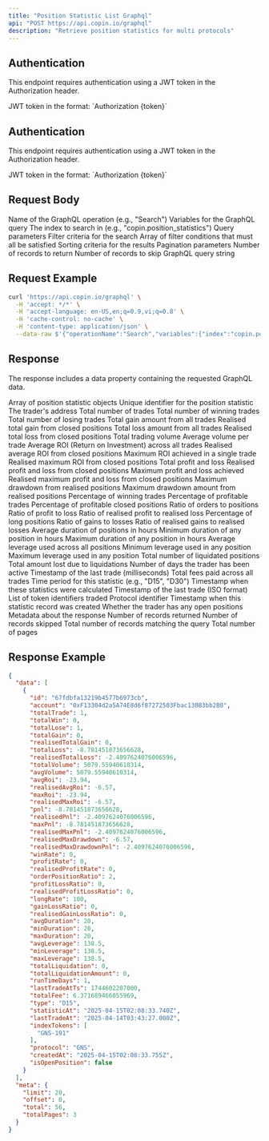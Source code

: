 ```yaml
---
title: "Position Statistic List Graphql"
api: "POST https://api.copin.io/graphql"
description: "Retrieve position statistics for multi protocols"
---
```


## Authentication
This endpoint requires authentication using a JWT token in the Authorization header.

<ParamField header="Authorization" type="string" required>
    JWT token in the format: `Authorization {token}`
</ParamField>

## Authentication
This endpoint requires authentication using a JWT token in the Authorization header.

<ParamField header="Authorization" type="string" required>
    JWT token in the format: `Authorization {token}`
</ParamField>

## Request Body

<ParamField body="operationName" type="string" required>
    Name of the GraphQL operation (e.g., "Search")
</ParamField>

<ParamField body="variables" type="object" required>
    Variables for the GraphQL query
    <Expandable title="properties">
        <ParamField body="index" type="string" required>
            The index to search in (e.g., "copin.position_statistics")
        </ParamField>
        <ParamField body="body" type="object" required>
            Query parameters
            <Expandable title="properties">
                <ParamField body="filter" type="object" required>
                    Filter criteria for the search
                    <Expandable title="properties">
                        <ParamField body="and" type="array" required>
                            Array of filter conditions that must all be satisfied
                        </ParamField>
                    </Expandable>
                </ParamField>
                <ParamField body="sorts" type="array" required>
                    Sorting criteria for the results
                </ParamField>
                <ParamField body="paging" type="object" required>
                    Pagination parameters
                    <Expandable title="properties">
                        <ParamField body="size" type="number" default="12">
                            Number of records to return
                        </ParamField>
                        <ParamField body="from" type="number" default="0">
                            Number of records to skip
                        </ParamField>
                    </Expandable>
                </ParamField>
            </Expandable>
        </ParamField>
    </Expandable>
</ParamField>

<ParamField body="query" type="string" required>
    GraphQL query string
</ParamField>

## Request Example

```bash
curl 'https://api.copin.io/graphql' \
  -H 'accept: */*' \
  -H 'accept-language: en-US,en;q=0.9,vi;q=0.8' \
  -H 'cache-control: no-cache' \
  -H 'content-type: application/json' \
  --data-raw $'{"operationName":"Search","variables":{"index":"copin.position_statistics","body":{"filter":{"and":[{"field":"totalTrade","gte":"2"},{"field":"profitRate","gte":"60"},{"field":"pnl","gte":"100"},{"field":"winRate","gte":"51"},{"field":"runTimeDays","gte":"7"},{"field":"protocol","in":["GMX","JUPITER"]},{"field":"type","match":"D30"}]},"sorts":[{"field":"realisedPnl","direction":"desc"}],"paging":{"size":12,"from":0}}},"query":"query Search($index: String\u0021, $body: SearchPayload\u0021) {\\n  searchPositionStatistic(index: $index, body: $body) {\\n    data {\\n      id\\n      account\\n      protocol\\n      type\\n      maxDuration\\n      minDuration\\n      avgDuration\\n      realisedTotalGain\\n      totalLose\\n      totalLoss\\n      totalWin\\n      totalTrade\\n      totalLiquidation\\n      totalLiquidationAmount\\n      totalFee\\n      avgVolume\\n      totalVolume\\n      gainLossRatio\\n      orderPositionRatio\\n      profitLossRatio\\n      winRate\\n      longRate\\n      profitRate\\n      pnl\\n      unrealisedPnl\\n      avgRoi\\n      maxRoi\\n      maxPnl\\n      avgLeverage\\n      maxLeverage\\n      minLeverage\\n      runTimeDays\\n      indexTokens\\n      lastTradeAt\\n      lastTradeAtTs\\n      statisticAt\\n      createdAt\\n      updatedAt\\n      realisedTotalGain\\n      realisedTotalLoss\\n      realisedPnl\\n      realisedAvgRoi\\n      realisedMaxRoi\\n      realisedMaxPnl\\n      realisedMaxDrawdown\\n      realisedMaxDrawdownPnl\\n      realisedProfitRate\\n      realisedGainLossRatio\\n      realisedProfitLossRatio\\n      totalGain\\n      pairs\\n      __typename\\n    }\\n    meta {\\n      total\\n      limit\\n      offset\\n      totalPages\\n      __typename\\n    }\\n    __typename\\n  }\\n}"}'
```
## Response
The response includes a data property containing the requested GraphQL data.

<ResponseField name="data" type="array">
    Array of position statistic objects
    <Expandable title="properties">
        <ResponseField name="id" type="string">
            Unique identifier for the position statistic
        </ResponseField>
        <ResponseField name="account" type="string">
            The trader's address
        </ResponseField>
        <ResponseField name="totalTrade" type="number">
            Total number of trades
        </ResponseField>
        <ResponseField name="totalWin" type="number">
            Total number of winning trades
        </ResponseField>
        <ResponseField name="totalLose" type="number">
            Total number of losing trades
        </ResponseField>
        <ResponseField name="totalGain" type="number">
            Total gain amount from all trades
        </ResponseField>
        <ResponseField name="realisedTotalGain" type="number">
            Realised total gain from closed positions
        </ResponseField>
        <ResponseField name="totalLoss" type="number">
            Total loss amount from all trades
        </ResponseField>
        <ResponseField name="realisedTotalLoss" type="number">
            Realised total loss from closed positions
        </ResponseField>
        <ResponseField name="totalVolume" type="number">
            Total trading volume
        </ResponseField>
        <ResponseField name="avgVolume" type="number">
            Average volume per trade
        </ResponseField>
        <ResponseField name="avgRoi" type="number">
            Average ROI (Return on Investment) across all trades
        </ResponseField>
        <ResponseField name="realisedAvgRoi" type="number">
            Realised average ROI from closed positions
        </ResponseField>
        <ResponseField name="maxRoi" type="number">
            Maximum ROI achieved in a single trade
        </ResponseField>
        <ResponseField name="realisedMaxRoi" type="number">
            Realised maximum ROI from closed positions
        </ResponseField>
        <ResponseField name="pnl" type="number">
            Total profit and loss
        </ResponseField>
        <ResponseField name="realisedPnl" type="number">
            Realised profit and loss from closed positions
        </ResponseField>
        <ResponseField name="maxPnl" type="number">
            Maximum profit and loss achieved
        </ResponseField>
        <ResponseField name="realisedMaxPnl" type="number">
            Realised maximum profit and loss from closed positions
        </ResponseField>
        <ResponseField name="realisedMaxDrawdown" type="number">
            Maximum drawdown from realised positions
        </ResponseField>
        <ResponseField name="realisedMaxDrawdownPnl" type="number">
            Maximum drawdown amount from realised positions
        </ResponseField>
        <ResponseField name="winRate" type="number">
            Percentage of winning trades
        </ResponseField>
        <ResponseField name="profitRate" type="number">
            Percentage of profitable trades
        </ResponseField>
        <ResponseField name="realisedProfitRate" type="number">
            Percentage of profitable closed positions
        </ResponseField>
        <ResponseField name="orderPositionRatio" type="number">
            Ratio of orders to positions
        </ResponseField>
        <ResponseField name="profitLossRatio" type="number">
            Ratio of profit to loss
        </ResponseField>
        <ResponseField name="realisedProfitLossRatio" type="number">
            Ratio of realised profit to realised loss
        </ResponseField>
        <ResponseField name="longRate" type="number">
            Percentage of long positions
        </ResponseField>
        <ResponseField name="gainLossRatio" type="number">
            Ratio of gains to losses
        </ResponseField>
        <ResponseField name="realisedGainLossRatio" type="number">
            Ratio of realised gains to realised losses
        </ResponseField>
        <ResponseField name="avgDuration" type="number">
            Average duration of positions in hours
        </ResponseField>
        <ResponseField name="minDuration" type="number">
            Minimum duration of any position in hours
        </ResponseField>
        <ResponseField name="maxDuration" type="number">
            Maximum duration of any position in hours
        </ResponseField>
        <ResponseField name="avgLeverage" type="number">
            Average leverage used across all positions
        </ResponseField>
        <ResponseField name="minLeverage" type="number">
            Minimum leverage used in any position
        </ResponseField>
        <ResponseField name="maxLeverage" type="number">
            Maximum leverage used in any position
        </ResponseField>
        <ResponseField name="totalLiquidation" type="number">
            Total number of liquidated positions
        </ResponseField>
        <ResponseField name="totalLiquidationAmount" type="number">
            Total amount lost due to liquidations
        </ResponseField>
        <ResponseField name="runTimeDays" type="number">
            Number of days the trader has been active
        </ResponseField>
        <ResponseField name="lastTradeAtTs" type="number">
            Timestamp of the last trade (milliseconds)
        </ResponseField>
        <ResponseField name="totalFee" type="number">
            Total fees paid across all trades
        </ResponseField>
        <ResponseField name="type" type="string">
            Time period for this statistic (e.g., "D15", "D30")
        </ResponseField>
        <ResponseField name="statisticAt" type="string">
            Timestamp when these statistics were calculated
        </ResponseField>
        <ResponseField name="lastTradeAt" type="string">
            Timestamp of the last trade (ISO format)
        </ResponseField>
        <ResponseField name="indexTokens" type="array">
            List of token identifiers traded
        </ResponseField>
        <ResponseField name="protocol" type="string">
            Protocol identifier
        </ResponseField>
        <ResponseField name="createdAt" type="string">
            Timestamp when this statistic record was created
        </ResponseField>
        <ResponseField name="isOpenPosition" type="boolean">
            Whether the trader has any open positions
        </ResponseField>
    </Expandable>
</ResponseField>

<ResponseField name="meta" type="object">
    Metadata about the response
    <Expandable title="properties">
        <ResponseField name="limit" type="number">
            Number of records returned
        </ResponseField>
        <ResponseField name="offset" type="number">
            Number of records skipped
        </ResponseField>
        <ResponseField name="total" type="number">
            Total number of records matching the query
        </ResponseField>
        <ResponseField name="totalPages" type="number">
            Total number of pages
        </ResponseField>
    </Expandable>
</ResponseField>

## Response Example

```json
{
  "data": [
    {
      "id": "67fdbfa13219b4577b6973cb",
      "account": "0xF13304d2a5A74E8d6f87272503Fbac130B3bb2B0",
      "totalTrade": 1,
      "totalWin": 0,
      "totalLose": 1,
      "totalGain": 0,
      "realisedTotalGain": 0,
      "totalLoss": -8.781451873656628,
      "realisedTotalLoss": -2.4097624076006596,
      "totalVolume": 5079.55940610314,
      "avgVolume": 5079.55940610314,
      "avgRoi": -23.94,
      "realisedAvgRoi": -6.57,
      "maxRoi": -23.94,
      "realisedMaxRoi": -6.57,
      "pnl": -8.781451873656628,
      "realisedPnl": -2.4097624076006596,
      "maxPnl": -8.781451873656628,
      "realisedMaxPnl": -2.4097624076006596,
      "realisedMaxDrawdown": -6.57,
      "realisedMaxDrawdownPnl": -2.4097624076006596,
      "winRate": 0,
      "profitRate": 0,
      "realisedProfitRate": 0,
      "orderPositionRatio": 2,
      "profitLossRatio": 0,
      "realisedProfitLossRatio": 0,
      "longRate": 100,
      "gainLossRatio": 0,
      "realisedGainLossRatio": 0,
      "avgDuration": 20,
      "minDuration": 20,
      "maxDuration": 20,
      "avgLeverage": 138.5,
      "minLeverage": 138.5,
      "maxLeverage": 138.5,
      "totalLiquidation": 0,
      "totalLiquidationAmount": 0,
      "runTimeDays": 1,
      "lastTradeAtTs": 1744602207000,
      "totalFee": 6.371689466055969,
      "type": "D15",
      "statisticAt": "2025-04-15T02:08:33.740Z",
      "lastTradeAt": "2025-04-14T03:43:27.000Z",
      "indexTokens": [
        "GNS-191"
      ],
      "protocol": "GNS",
      "createdAt": "2025-04-15T02:08:33.755Z",
      "isOpenPosition": false
    }
  ],
  "meta": {
    "limit": 20,
    "offset": 0,
    "total": 56,
    "totalPages": 3
  }
}
```
